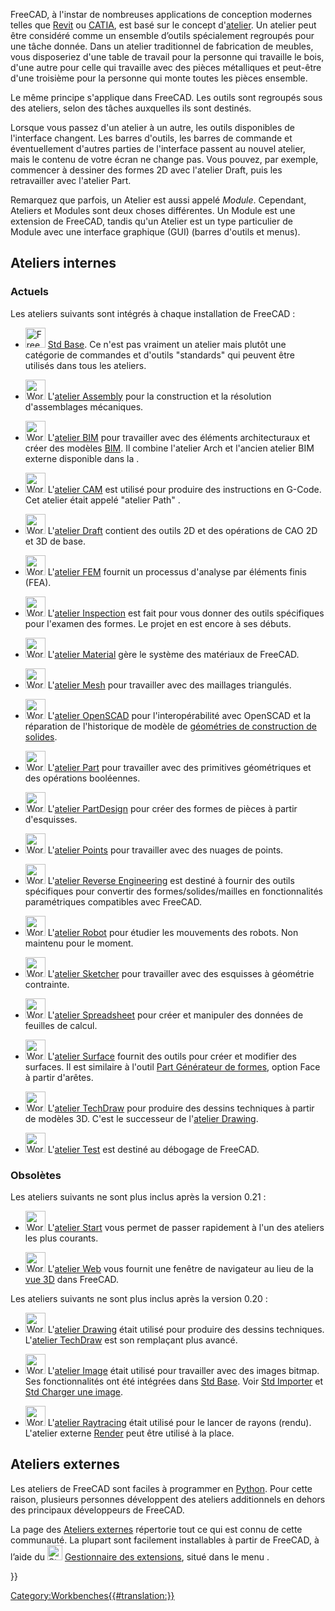 <languages/>

{{Docnav/fr
|[[Property_editor/fr|Éditeur de propriétés]]
|[[Std_Base/fr|Std Base]]
|IconL=
|IconR=Freecad.svg
}}

FreeCAD, à l'instar de nombreuses applications de conception modernes telles que [https://fr.wikipedia.org/wiki/Revit Revit] ou [https://fr.wikipedia.org/wiki/CATIA CATIA], est basé sur le concept d'[https://fr.wikipedia.org/wiki/Établi atelier]. Un atelier peut être considéré comme un ensemble d’outils spécialement regroupés pour une tâche donnée. Dans un atelier traditionnel de fabrication de meubles, vous disposeriez d'une table de travail pour la personne qui travaille le bois, d'une autre pour celle qui travaille avec des pièces métalliques et peut-être d'une troisième pour la personne qui monte toutes les pièces ensemble.

Le même principe s'applique dans FreeCAD. Les outils sont regroupés sous des ateliers, selon des tâches auxquelles ils sont destinés.

Lorsque vous passez d'un atelier à un autre, les outils disponibles de l'interface changent. Les barres d'outils, les barres de commande et éventuellement d'autres parties de l'interface passent au nouvel atelier, mais le contenu de votre écran ne change pas. Vous pouvez, par exemple, commencer à dessiner des formes 2D avec l'atelier Draft, puis les retravailler avec l'atelier Part.

Remarquez que parfois, un Atelier est aussi appelé ''Module''. Cependant, Ateliers et Modules sont deux choses différentes. Un Module est une extension de FreeCAD, tandis qu'un Atelier est un type particulier de Module avec une interface graphique (GUI) (barres d'outils et menus).

<span id="Built-in_workbenches"></span>
== Ateliers internes ==

<span id="Current"></span>
===Actuels===

Les ateliers suivants sont intégrés à chaque installation de FreeCAD :

<!--Veuillez garder cette liste cohérente avec Online_Help_Toc, User_hub et Manual:The_FreeCAD_Interface-->
* [[Image:Freecad.svg|32px]] [[Std_Base/fr|Std Base]]. Ce n'est pas vraiment un atelier mais plutôt une catégorie de commandes et d'outils "standards" qui peuvent être utilisés dans tous les ateliers.

* [[Image:Workbench_Assembly.svg|32px]] L'[[Assembly_Workbench/fr|atelier Assembly]] pour la construction et la résolution d'assemblages mécaniques. {{Version/fr|1.0}}

* [[Image:Workbench_BIM.svg|32px]] L'[[BIM_Workbench/fr|atelier BIM]] pour travailler avec des éléments architecturaux et créer des modèles [https://fr.wikipedia.org/wiki/Building_information_modeling BIM]. Il combine l'atelier Arch et l'ancien atelier BIM externe disponible dans la {{VersionMinus/fr|0.21}}.

* [[Image:Workbench_CAM.svg|32px]] L'[[CAM_Workbench/fr|atelier CAM]] est utilisé pour produire des instructions en G-Code. Cet atelier était appelé "atelier Path" {{VersionMinus/fr|0.21}}.

* [[Image:Workbench_Draft.svg|32px]] L'[[Draft_Workbench/fr|atelier Draft]] contient des outils 2D et des opérations de CAO 2D et 3D de base.

* [[Image:Workbench_FEM.svg|32px]] L'[[FEM_Workbench/fr|atelier FEM]] fournit un processus d'analyse par éléments finis (FEA).

* [[Image:Workbench_Inspection.svg|32px]] L'[[Inspection_Workbench/fr|atelier Inspection]] est fait pour vous donner des outils spécifiques pour l'examen des formes. Le projet en est encore à ses débuts.

* [[Image:Workbench_Material.svg|32px]] L'[[Material_Workbench/fr|atelier Material]] gère le système des matériaux de FreeCAD. {{Version/fr|1.0}}

* [[Image:Workbench_Mesh.svg|32px]] L'[[Mesh_Workbench/fr|atelier Mesh]] pour travailler avec des maillages triangulés.

* [[Image:Workbench_OpenSCAD.svg|32px]] L'[[OpenSCAD_Workbench/fr|atelier OpenSCAD]] pour l'interopérabilité avec OpenSCAD et la réparation de l'historique de modèle de [[Constructive_solid_geometry/fr|géométries de construction de solides]].

* [[Image:Workbench_Part.svg|32px]] L'[[Part_Workbench/fr|atelier Part]] pour travailler avec des primitives géométriques et des opérations booléennes.

* [[Image:Workbench_PartDesign.svg|32px]] L'[[PartDesign_Workbench/fr|atelier PartDesign]] pour créer des formes de pièces à partir d'esquisses.

* [[Image:Workbench_Points.svg|32px]] L'[[Points_Workbench/fr|atelier Points]] pour travailler avec des nuages de points.

* [[Image:Workbench_Reverse_Engineering.svg|32px]] L'[[Reverse_Engineering_Workbench/fr|atelier Reverse Engineering]] est destiné à fournir des outils spécifiques pour convertir des formes/solides/mailles en fonctionnalités paramétriques compatibles avec FreeCAD.

* [[Image:Workbench_Robot.svg|32px]] L'[[Robot_Workbench/fr|atelier Robot]] pour étudier les mouvements des robots. Non maintenu pour le moment.

* [[Image:Workbench_Sketcher.svg|32px]] L'[[Sketcher_Workbench/fr|atelier Sketcher]] pour travailler avec des esquisses à géométrie contrainte.

* [[Image:Workbench_Spreadsheet.svg|32px]] L'[[Spreadsheet_Workbench/fr|atelier Spreadsheet]] pour créer et manipuler des données de feuilles de calcul.

* [[Image:Workbench_Surface.svg|32px]] L'[[Surface_Workbench/fr|atelier Surface]] fournit des outils pour créer et modifier des surfaces. Il est similaire à l'outil [[Part_Builder/fr|Part Générateur de formes]], option Face à partir d'arêtes.

* [[Image:Workbench_TechDraw.svg|32px]] L'[[TechDraw_Workbench/fr|atelier TechDraw]] pour produire des dessins techniques à partir de modèles 3D. C'est le successeur de l'[[Drawing_Workbench/fr|atelier Drawing]].

* [[Image:Workbench_Test.svg|32px]] L'[[Testing/fr|atelier Test]] est destiné au débogage de FreeCAD.

<span id="Obsolete"></span>
=== Obsolètes ===

Les ateliers suivants ne sont plus inclus après la version 0.21 :

* [[Image:Workbench_Start.svg|32px]] L'[[Start_Workbench/fr|atelier Start]] vous permet de passer rapidement à l'un des ateliers les plus courants.

* [[Image:Workbench_Web.svg|32px]] L'[[Web_Workbench/fr|atelier Web]] vous fournit une fenêtre de navigateur au lieu de la [[3D_view/fr|vue 3D]] dans FreeCAD.

Les ateliers suivants ne sont plus inclus après la version 0.20 :

* [[Image:Workbench_Drawing.svg|32px]] L'[[Drawing_Workbench/fr|atelier Drawing]] était utilisé pour produire des dessins techniques. L'[[TechDraw_Workbench/fr|atelier TechDraw]] est son remplaçant plus avancé.

* [[Image:Workbench_Image.svg|32px]] L'[[Image_Workbench/fr|atelier Image]] était utilisé pour travailler avec des images bitmap. Ses fonctionnalités ont été intégrées dans [[Std_Base/fr|Std Base]]. Voir [[Std_Import/fr|Std Importer]] et [[Std_ViewLoadImage/fr|Std Charger une image]].

* [[Image:Workbench_Raytracing.svg|32px]] L'[[Raytracing_Workbench/fr|atelier Raytracing]] était utilisé pour le lancer de rayons (rendu). L'atelier externe [https://github.com/FreeCAD/FreeCAD-render Render] peut être utilisé à la place.

<span id="External_workbenches"></span>
== Ateliers externes ==

Les ateliers de FreeCAD sont faciles à programmer en [[Python/fr|Python]]. Pour cette raison, plusieurs personnes développent des ateliers additionnels en dehors des principaux développeurs de FreeCAD.

La page des [[External_workbenches/fr|Ateliers externes]] répertorie tout ce qui est connu de cette communauté. La plupart sont facilement installables à partir de FreeCAD, à l’aide du [[Image:Std_AddonMgr.svg|24px]] [[Std_AddonMgr/fr|Gestionnaire des extensions]], situé dans le menu {{MenuCommand|Outils → Gestionnaire des extensions}}. 


{{Docnav/fr
|[[Property_editor/fr|Éditeur de propriétés]]
|[[Std_Base/fr|Std Base]]
|IconL=
|IconR=Freecad.svg
}}

{{Userdocnavi{{#translation:}}}}
[[Category:Workbenches{{#translation:}}]]